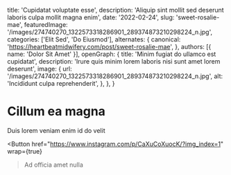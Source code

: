   title: 'Cupidatat voluptate esse',
  description: 'Aliquip sint mollit sed deserunt laboris culpa mollit magna enim',
  date: '2022-02-24',
  slug: 'sweet-rosalie-mae',
  featuredImage: '/images/274740270_1322573318286901_289374873210298224_n.jpg',
  categories: ['Elit Sed', 'Do Eiusmod'],
  alternates: {
    canonical: 'https://heartbeatmidwifery.com/post/sweet-rosalie-mae',
  },
  authors: [{ name: 'Dolor Sit Amet' }],
  openGraph: {
    title: 'Minim fugiat do ullamco est cupidatat',
    description: 'Irure quis minim lorem laboris nisi sunt amet lorem deserunt',
    image: {
      url: '/images/274740270_1322573318286901_289374873210298224_n.jpg',
      alt: 'Incididunt culpa reprehenderit',
    },
  },
}


# Cillum ea magna

<Gallery>
  <GalleryItem
    src="/images/274740270_1322573318286901_289374873210298224_n.jpg"
    size="large"
  />
  <GalleryItem
    src="/images/274547972_487738179529489_5414336144646107795_n.jpg"
    size="large"
  />
</Gallery>

Duis lorem veniam enim id do velit

<Button
  href="https://www.instagram.com/p/CaXuCoXuocK/?img_index=1"
  wrap={true}
>Ad officia amet nulla</Button>
